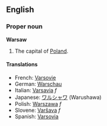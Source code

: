 ==English==
===Proper noun===
'''Warsaw'''

#The capital of [[Poland]].

====Translations====
*French: [[Varsovie]]
*German: [[Warschau]]
*Italian: [[Varsavia]] ''f''
*Japanese: [[ワルシャワ]] (Warushawa)
*Polish: [[Warszawa]] ''f''
*Slovene: [[Varšava]] ''f''
*Spanish: [[Varsovia]]